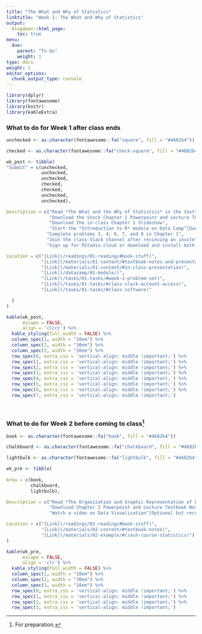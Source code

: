 ```yaml
---
title: "The What and Why of Statistics"
linktitle: "Week 1: The What and Why of Statistics"
output:
  blogdown::html_page:
    toc: true
menu:
  due:
    parent: "To Do"
    weight: 1
type: docs
weight: 1
editor_options: 
  chunk_output_type: console
---
```


```r
library(dplyr)
library(fontawesome)
library(knitr)
library(kableExtra)
```

### What to do for Week 1 after class ends

```r
unchecked <- as.character(fontawesome::fa("square", fill = "#4682b4"))

checked <- as.character(fontawesome::fa("check-square", fill = "#4682b4"))

wk_post <- tibble(
"Submit" = c(unchecked,
             unchecked,
             unchecked,
             checked, 
             checked,
             unchecked,
             unchecked),

Description = c("Read *The What and the Why of Statistics* in the text",
                "Download the Stock Chapter 1 Powerpoint and Lecture Textbook Notes",
                "Download the in-class Chapter 1 Slideshow",
                "Start the *Introduction to R* module on Data Camp^[Due in two weeks]",
               "Complete problems 3, 4, 6, 7, and 8 in Chapter 1",
               "Join the class Slack channel after recieving an invite",
               "Sign up for RStudio.cloud or download and install both R and RStudio"),

Location = c("[Link](/readings/01-reading/#book-stuff)",
             "[Link](/materials/01-content/#textbook-notes-and-presentation)",
             "[Link](/materials/01-content/#in-class-presentation)",
             "[Link](/datacamp/01-module/)", 
             "[Link](/tasks/01-tasks/#week-1-problem-set)",
             "[Link](/tasks/01-tasks/#class-slack-account-access)",
             "[Link](/tasks/01-tasks/#class-software)"

  )
)

```

```r
kable(wk_post, 
      escape = FALSE,
      align = 'clccc') %>%
  kable_styling(full_width = FALSE) %>%
  column_spec(1, width = "10em") %>%
  column_spec(2, width = "30em") %>%
  column_spec(3, width = "10em") %>%
  row_spec(0, extra_css = 'vertical-align: middle !important;') %>%
  row_spec(1, extra_css = 'vertical-align: middle !important;') %>%
  row_spec(2, extra_css = 'vertical-align: middle !important;') %>%
  row_spec(3, extra_css = 'vertical-align: middle !important;') %>%
  row_spec(4, extra_css = 'vertical-align: middle !important;') %>%
  row_spec(5, extra_css = 'vertical-align: middle !important;') %>%
  row_spec(6, extra_css = 'vertical-align: middle !important;') %>%
  row_spec(7, extra_css = 'vertical-align: middle !important;')
```

<br />

### What to do for Week 2 before coming to class^[For preparation.]

```r
book <- as.character(fontawesome::fa("book", fill = "#4682b4"))

chalkboard <- as.character(fontawesome::fa("chalkboard", fill = "#4682b4"))

lightbulb <- as.character(fontawesome::fa("lightbulb", fill = "#4682b4"))

wk_pre <- tibble(
  
Area = c(book, 
         chalkboard, 
         lightbulb),

Description = c("Read *The Organization and Graphic Representation of Data* in the text",
                "Download Chapter 2 Powerpoint and Lecture Textbook Notes",
                "Watch a video on Data Visualization^[Optional but recommended]"),

Location = c("[Link](/readings/02-reading/#book-stuff)", 
             "[Link](/materials/02-content/#textbook-notes)",
             "[Link](/materials/02-example/#crash-course-statistics)")
)

```

```r
kable(wk_pre, 
      escape = FALSE,
      align = 'clc') %>%
  kable_styling(full_width = FALSE) %>%
  column_spec(1, width = "10em") %>%
  column_spec(2, width = "30em") %>%
  column_spec(3, width = "10em") %>%
  row_spec(0, extra_css = 'vertical-align: middle !important;') %>%
  row_spec(1, extra_css = 'vertical-align: middle !important;') %>%
  row_spec(2, extra_css = 'vertical-align: middle !important;') %>%
  row_spec(3, extra_css = 'vertical-align: middle !important;')
```
